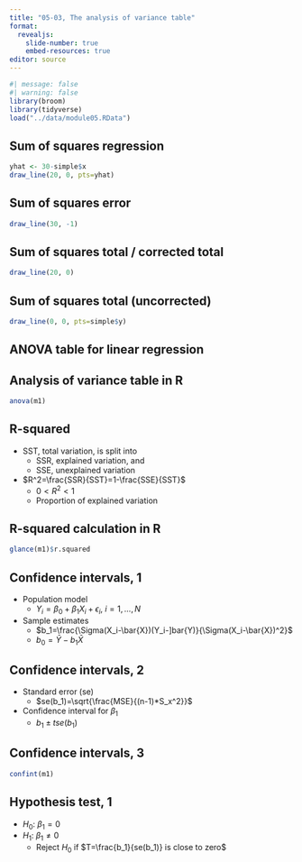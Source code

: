```yaml
---
title: "05-03, The analysis of variance table"
format: 
  revealjs:
    slide-number: true
    embed-resources: true
editor: source
---
```


```r
#| message: false
#| warning: false
library(broom)
library(tidyverse)
load("../data/module05.RData")
```


## Sum of squares regression

```r
yhat <- 30-simple$x
draw_line(20, 0, pts=yhat)
```

## Sum of squares error

```r
draw_line(30, -1)

```

## Sum of squares total / corrected total

```r
draw_line(20, 0)
```

## Sum of squares total (uncorrected)

```r
draw_line(0, 0, pts=simple$y)
```

## ANOVA table for linear regression

```{=tex}
\begin{matrix}
            &  SS &  df &                  MS &           F-ratio \\
 Regression & SSR &   1 &   MSR=\frac{SSR}{1} & F=\frac{MSR}{MSE} \\
 Error      & SSE & n-2 & MSE=\frac{SSE}{n-2} &                   \\
 Total      & SST & n-1 &                     &
\end{matrix}
```

## Analysis of variance table in R

```r
anova(m1)
```

## R-squared

-   SST, total variation, is split into
    -    SSR, explained variation, and
    -    SSE, unexplained variation
-   $R^2=\frac{SSR}{SST}=1-\frac{SSE}{SST}$
    -    $0 < R^2 < 1$
    -    Proportion of explained variation

## R-squared calculation in R

```r
glance(m1)$r.squared
```

## Confidence intervals, 1

-   Population model
    -   $Y_i=\beta_0+\beta_1 X_i + \epsilon_i,\ i=1,...,N$
-   Sample estimates
    -   $b_1=\frac{\Sigma(X_i-\bar{X})(Y_i-]bar{Y)}{\Sigma(X_i-\bar{X})^2}$
    -   $b_0=\bar{Y}-b_1\bar{X}$
   
## Confidence intervals, 2

-   Standard error (se)
    -   $se(b_1)=\sqrt{\frac{MSE}{(n-1)*S_x^2}}$
-   Confidence interval for $\beta_1$
    -   $b_1 \pm t se(b_1)$
    
## Confidence intervals, 3

```r
confint(m1)
```

## Hypothesis test, 1

-   $H_0:\ \beta_1=0$
-   $H_1:\ \beta_1 \ne 0$
    -   Reject $H_0$ if $T=\frac{b_1}{se(b_1)} is close to zero$